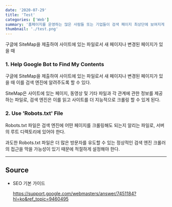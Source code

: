 ```yaml
---
date: '2020-07-29'
title: 'Test'
categories: ['Web']
summary: '홈페이지를 운영하는 많은 사람들 또는 기업들이 검색 페이지 최상단에 보여지게 하기 위해 어떤 최적화 작업을 하는지 알아보자.'
thumbnail: './test.png'
---
```


구글에 SiteMap을 제출하여 사이트에 있는 파일로서 새 페이지나 변경된 페이지가 있을 때

### 1. Help Google Bot to Find My Contents

구글에 SiteMap을 제출하여 사이트에 있는 파일로서 새 페이지나 변경된 페이지가 있을 때 이를 검색 엔진에 알려주도록 할 수 있다.

SiteMap은 사이트에 있는 페이지, 동영상 및 기타 파일과 각 관계에 관한 정보를 제공하는 파일로, 검색 엔진은 이를 읽고 사이트를 더 지능적으로 크롤링 할 수 있게 된다.

### 2. Use 'Robots.txt' File

Robots.txt 파일은 검색 엔진에 어떤 페이지를 크롤링해도 되는지 알리는 파일로, 서버의 루트 디렉토리에 있어야 한다.

과도한 Robots.txt 파일은 더 많은 방문자를 유도할 수 있는 정상적인 검색 엔진 크롤러의 접근을 막을 가능성이 있기 때문에 적절하게 설정해야 한다.

---

## Source

- SEO 기본 가이드

  [<https://support.google.com/webmasters/answer/7451184?hl=ko&ref_topic=9460495>](<https://support.google.com/webmasters/answer/7451184?hl=ko&ref_topic=9460495>)